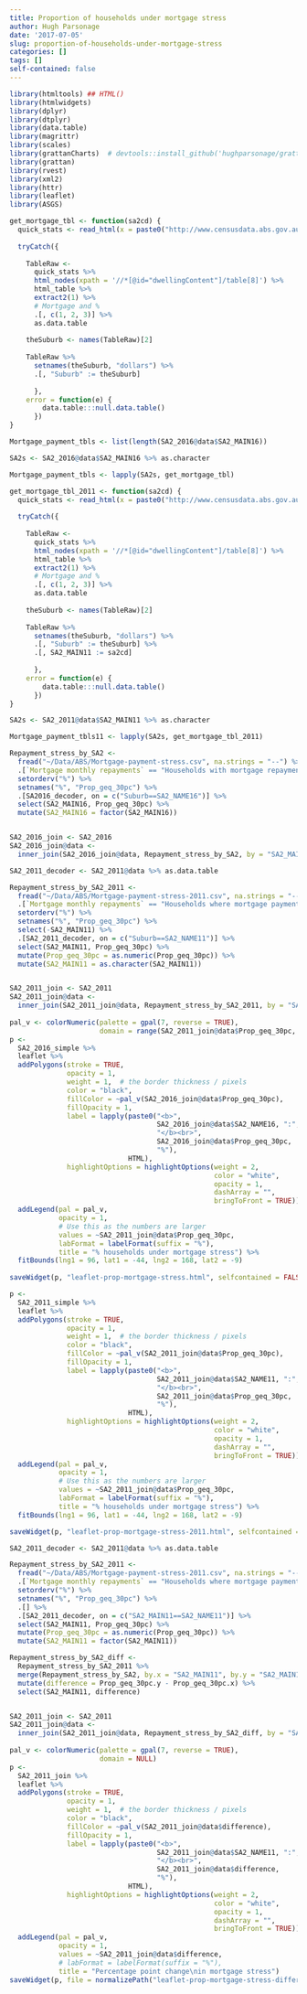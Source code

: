 ```yaml
---
title: Proportion of households under mortgage stress
author: Hugh Parsonage
date: '2017-07-05'
slug: proportion-of-households-under-mortgage-stress
categories: []
tags: []
self-contained: false
---
```


```r
library(htmltools) ## HTML()
library(htmlwidgets)
library(dplyr)
library(dtplyr)
library(data.table)
library(magrittr)
library(scales)
library(grattanCharts)  # devtools::install_github('hughparsonage/grattanCharts')
library(grattan)
library(rvest)
library(xml2)
library(httr)
library(leaflet)
library(ASGS)

```

```r
get_mortgage_tbl <- function(sa2cd) {
  quick_stats <- read_html(x = paste0("http://www.censusdata.abs.gov.au/census_services/getproduct/census/2016/quickstat/", sa2cd, "?opendocument"))
  
  tryCatch({
    
    TableRaw <-
      quick_stats %>%
      html_nodes(xpath = '//*[@id="dwellingContent"]/table[8]') %>%
      html_table %>%
      extract2(1) %>%
      # Mortgage and %
      .[, c(1, 2, 3)] %>%
      as.data.table
    
    theSuburb <- names(TableRaw)[2]
    
    TableRaw %>%
      setnames(theSuburb, "dollars") %>%
      .[, "Suburb" := theSuburb]
      
      }, 
    error = function(e) {
        data.table:::null.data.table()
      })
}

Mortgage_payment_tbls <- list(length(SA2_2016@data$SA2_MAIN16))

SA2s <- SA2_2016@data$SA2_MAIN16 %>% as.character

Mortgage_payment_tbls <- lapply(SA2s, get_mortgage_tbl)
```

```r
get_mortgage_tbl_2011 <- function(sa2cd) {
  quick_stats <- read_html(x = paste0("http://www.censusdata.abs.gov.au/census_services/getproduct/census/2011/quickstat/", sa2cd, "?opendocument"))
  
  tryCatch({
    
    TableRaw <-
      quick_stats %>%
      html_nodes(xpath = '//*[@id="dwellingContent"]/table[8]') %>%
      html_table %>%
      extract2(1) %>%
      # Mortgage and %
      .[, c(1, 2, 3)] %>%
      as.data.table
    
    theSuburb <- names(TableRaw)[2]
    
    TableRaw %>%
      setnames(theSuburb, "dollars") %>%
      .[, "Suburb" := theSuburb] %>%
      .[, SA2_MAIN11 := sa2cd]
      
      }, 
    error = function(e) {
        data.table:::null.data.table()
      })
}

SA2s <- SA2_2011@data$SA2_MAIN11 %>% as.character

Mortgage_payment_tbls11 <- lapply(SA2s, get_mortgage_tbl_2011)
```


```r
Repayment_stress_by_SA2 <- 
  fread("~/Data/ABS/Mortgage-payment-stress.csv", na.strings = "--") %>% 
  .[`Mortgage monthly repayments` == "Households with mortgage repayments greater than 30% of household income"] %>% 
  setorderv("%") %>% 
  setnames("%", "Prop_geq_30pc") %>%
  .[SA2016_decoder, on = c("Suburb==SA2_NAME16")] %>%
  select(SA2_MAIN16, Prop_geq_30pc) %>%
  mutate(SA2_MAIN16 = factor(SA2_MAIN16))


SA2_2016_join <- SA2_2016
SA2_2016_join@data <-
  inner_join(SA2_2016_join@data, Repayment_stress_by_SA2, by = "SA2_MAIN16")

SA2_2011_decoder <- SA2_2011@data %>% as.data.table

Repayment_stress_by_SA2_2011 <- 
  fread("~/Data/ABS/Mortgage-payment-stress-2011.csv", na.strings = "--") %>% 
  .[`Mortgage monthly repayments` == "Households where mortgage payments are 30%, or greater, of household income"] %>% 
  setorderv("%") %>% 
  setnames("%", "Prop_geq_30pc") %>%
  select(-SA2_MAIN11) %>%
  .[SA2_2011_decoder, on = c("Suburb==SA2_NAME11")] %>%
  select(SA2_MAIN11, Prop_geq_30pc) %>%
  mutate(Prop_geq_30pc = as.numeric(Prop_geq_30pc)) %>%
  mutate(SA2_MAIN11 = as.character(SA2_MAIN11))


SA2_2011_join <- SA2_2011
SA2_2011_join@data <-
  inner_join(SA2_2011_join@data, Repayment_stress_by_SA2_2011, by = "SA2_MAIN11")
  
pal_v <- colorNumeric(palette = gpal(7, reverse = TRUE),
                      domain = range(SA2_2011_join@data$Prop_geq_30pc, na.rm = TRUE))
p <- 
  SA2_2016_simple %>%
  leaflet %>%
  addPolygons(stroke = TRUE,
              opacity = 1,
              weight = 1,  # the border thickness / pixels
              color = "black",
              fillColor = ~pal_v(SA2_2016_join@data$Prop_geq_30pc), 
              fillOpacity = 1,
              label = lapply(paste0("<b>", 
                                    SA2_2016_join@data$SA2_NAME16, ":",
                                    "</b><br>",
                                    SA2_2016_join@data$Prop_geq_30pc,
                                    "%"),
                             HTML),
              highlightOptions = highlightOptions(weight = 2,
                                                  color = "white",
                                                  opacity = 1,
                                                  dashArray = "",
                                                  bringToFront = TRUE)) %>%
  addLegend(pal = pal_v, 
            opacity = 1,
            # Use this as the numbers are larger
            values = ~SA2_2011_join@data$Prop_geq_30pc,
            labFormat = labelFormat(suffix = "%"),
            title = "% households under mortgage stress") %>%
  fitBounds(lng1 = 96, lat1 = -44, lng2 = 168, lat2 = -9)
  
saveWidget(p, "leaflet-prop-mortgage-stress.html", selfcontained = FALSE)
```

```r
p <- 
  SA2_2011_simple %>%
  leaflet %>%
  addPolygons(stroke = TRUE,
              opacity = 1,
              weight = 1,  # the border thickness / pixels
              color = "black",
              fillColor = ~pal_v(SA2_2011_join@data$Prop_geq_30pc), 
              fillOpacity = 1,
              label = lapply(paste0("<b>", 
                                    SA2_2011_join@data$SA2_NAME11, ":",
                                    "</b><br>",
                                    SA2_2011_join@data$Prop_geq_30pc,
                                    "%"),
                             HTML),
              highlightOptions = highlightOptions(weight = 2,
                                                  color = "white",
                                                  opacity = 1,
                                                  dashArray = "",
                                                  bringToFront = TRUE)) %>%
  addLegend(pal = pal_v, 
            opacity = 1,
            # Use this as the numbers are larger
            values = ~SA2_2011_join@data$Prop_geq_30pc,
            labFormat = labelFormat(suffix = "%"),
            title = "% households under mortgage stress") %>%
  fitBounds(lng1 = 96, lat1 = -44, lng2 = 168, lat2 = -9)

saveWidget(p, "leaflet-prop-mortgage-stress-2011.html", selfcontained = FALSE)
```


```r
SA2_2011_decoder <- SA2_2011@data %>% as.data.table

Repayment_stress_by_SA2_2011 <- 
  fread("~/Data/ABS/Mortgage-payment-stress-2011.csv", na.strings = "--") %>% 
  .[`Mortgage monthly repayments` == "Households where mortgage payments are 30%, or greater, of household income"] %>% 
  setorderv("%") %>% 
  setnames("%", "Prop_geq_30pc") %>%
  .[] %>%
  .[SA2_2011_decoder, on = c("SA2_MAIN11==SA2_NAME11")] %>%
  select(SA2_MAIN11, Prop_geq_30pc) %>%
  mutate(Prop_geq_30pc = as.numeric(Prop_geq_30pc)) %>%
  mutate(SA2_MAIN11 = factor(SA2_MAIN11))

Repayment_stress_by_SA2_diff <- 
  Repayment_stress_by_SA2_2011 %>%
  merge(Repayment_stress_by_SA2, by.x = "SA2_MAIN11", by.y = "SA2_MAIN16") %>%
  mutate(difference = Prop_geq_30pc.y - Prop_geq_30pc.x) %>%
  select(SA2_MAIN11, difference)


SA2_2011_join <- SA2_2011
SA2_2011_join@data <-
  inner_join(SA2_2011_join@data, Repayment_stress_by_SA2_diff, by = "SA2_MAIN11")
  
pal_v <- colorNumeric(palette = gpal(7, reverse = TRUE),
                      domain = NULL)
p <- 
  SA2_2011_join %>%
  leaflet %>%
  addPolygons(stroke = TRUE,
              opacity = 1,
              weight = 1,  # the border thickness / pixels
              color = "black",
              fillColor = ~pal_v(SA2_2011_join@data$difference), 
              fillOpacity = 1,
              label = lapply(paste0("<b>", 
                                    SA2_2011_join@data$SA2_NAME11, ":",
                                    "</b><br>",
                                    SA2_2011_join@data$difference,
                                    "%"),
                             HTML),
              highlightOptions = highlightOptions(weight = 2,
                                                  color = "white",
                                                  opacity = 1,
                                                  dashArray = "",
                                                  bringToFront = TRUE)) %>%
  addLegend(pal = pal_v, 
            opacity = 1,
            values = ~SA2_2011_join@data$difference,
            # labFormat = labelFormat(suffix = "%"),
            title = "Percentage point change\nin mortgage stress")
saveWidget(p, file = normalizePath("leaflet-prop-mortgage-stress-difference.html"), selfcontained = FALSE)
```

